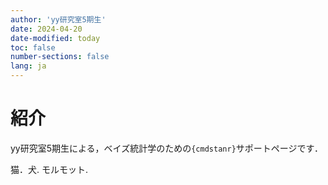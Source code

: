 ```yaml
---
author: 'yy研究室5期生'
date: 2024-04-20
date-modified: today
toc: false
number-sections: false
lang: ja
---
```


# 紹介 {.unnumbered}

yy研究室5期生による，ベイズ統計学のための`{cmdstanr}`サポートページです．

猫．犬. モルモット.
